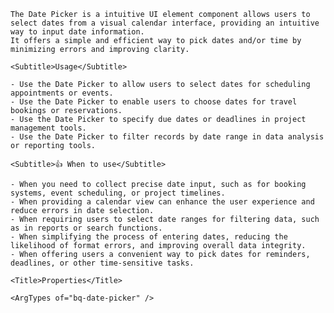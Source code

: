 
<div className="bq-doc__wrapper" data-theme="light">
  <div className="bq-doc__container">
    <Title>Date picker</Title>

    The Date Picker is a intuitive UI element component allows users to select dates from a visual calendar interface, providing an intuitive way to input date information. 
    It offers a simple and efficient way to pick dates and/or time by minimizing errors and improving clarity.

    <Subtitle>Usage</Subtitle>

    - Use the Date Picker to allow users to select dates for scheduling appointments or events.
    - Use the Date Picker to enable users to choose dates for travel bookings or reservations.
    - Use the Date Picker to specify due dates or deadlines in project management tools.
    - Use the Date Picker to filter records by date range in data analysis or reporting tools.

    <Subtitle>👍 When to use</Subtitle>

    - When you need to collect precise date input, such as for booking systems, event scheduling, or project timelines.
    - When providing a calendar view can enhance the user experience and reduce errors in date selection.
    - When requiring users to select date ranges for filtering data, such as in reports or search functions.
    - When simplifying the process of entering dates, reducing the likelihood of format errors, and improving overall data integrity.
    - When offering users a convenient way to pick dates for reminders, deadlines, or other time-sensitive tasks.

    <Title>Properties</Title>

    <ArgTypes of="bq-date-picker" />
  </div>
</div>

